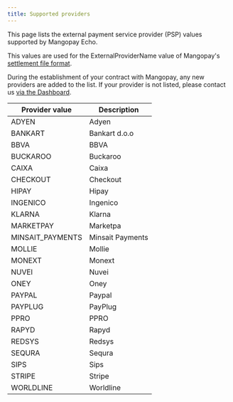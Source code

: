 ```yaml
---
title: Supported providers
---
```


This page lists the external payment service provider (PSP) values supported by Mangopay Echo.

This values are used for the ExternalProviderName value of Mangopay's [settlement file format](/guides/echo/settlement-file).

During the establishment of your contract with Mangopay, any new providers are added to the list. If your provider is not listed, please contact us <a href="https://hub.mangopay.com/" target="_blank">via the Dashboard</a>.

<table>
<thead>
<tr>
<th class="header">Provider value</th>
<th class="header">Description</th>
</tr>
</thead>
<tbody>
<tr><td class="table-content">ADYEN</td><td class="table-content">Adyen</td></tr>
<tr><td class="table-content">BANKART</td><td class="table-content">Bankart d.o.o</td></tr>
<tr><td class="table-content">BBVA</td><td class="table-content">BBVA</td></tr>
<tr><td class="table-content">BUCKAROO</td><td class="table-content">Buckaroo</td></tr>
<tr><td class="table-content">CAIXA</td><td class="table-content">Caixa</td></tr>
<tr><td class="table-content">CHECKOUT</td><td class="table-content">Checkout</td></tr>
<tr><td class="table-content">HIPAY</td><td class="table-content">Hipay</td></tr>
<tr><td class="table-content">INGENICO</td><td class="table-content">Ingenico</td></tr>
<tr><td class="table-content">KLARNA</td><td class="table-content">Klarna</td></tr>
<tr><td class="table-content">MARKETPAY</td><td class="table-content">Marketpa</td></tr>
<tr><td class="table-content">MINSAIT_PAYMENTS</td><td class="table-content">Minsait Payments</td></tr>
<tr><td class="table-content">MOLLIE</td><td class="table-content">Mollie</td></tr>
<tr><td class="table-content">MONEXT</td><td class="table-content">Monext</td></tr>
<tr><td class="table-content">NUVEI</td><td class="table-content">Nuvei</td></tr>
<tr><td class="table-content">ONEY</td><td class="table-content">Oney</td></tr>
<tr><td class="table-content">PAYPAL</td><td class="table-content">Paypal</td></tr>
<tr><td class="table-content">PAYPLUG</td><td class="table-content">PayPlug</td></tr>
<tr><td class="table-content">PPRO</td><td class="table-content">PPRO</td></tr>
<tr><td class="table-content">RAPYD</td><td class="table-content">Rapyd</td></tr>
<tr><td class="table-content">REDSYS</td><td class="table-content">Redsys</td></tr>
<tr><td class="table-content">SEQURA</td><td class="table-content">Sequra</td></tr>
<tr><td class="table-content">SIPS</td><td class="table-content">Sips</td></tr>
<tr><td class="table-content">STRIPE</td><td class="table-content">Stripe</td></tr>
<tr><td class="table-content">WORLDLINE</td><td class="table-content">Worldline</td></tr>
</tbody>
</table>